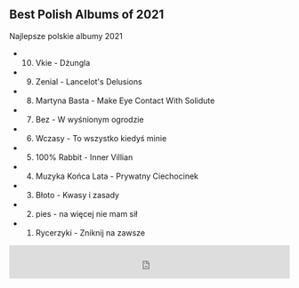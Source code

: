## Best Polish Albums of 2021

Najlepsze polskie albumy 2021

- 10. Vkie - Dżungla
- 9. Zenial - Lancelot's Delusions
- 8. Martyna Basta - Make Eye Contact With Solidute
- 7. Bez - W wyśnionym ogrodzie
- 6. Wczasy - To wszystko kiedyś minie
- 5. 100% Rabbit - Inner Villian
- 4. Muzyka Końca Lata - Prywatny Ciechocinek
- 3. Błoto - Kwasy i zasady
- 2. pies - na więcej nie mam sił
- 1. Rycerzyki - Zniknij na zawsze

<iframe width="100%" height="60" src="https://player-widget.mixcloud.com/widget/iframe/?hide_cover=1&mini=1&light=1&feed=%2Fkrzysztof-ciach%2Fpolonez-11-01-2022-najlepsze-polskie-albumy-2021%2F" frameborder="0" ></iframe>
